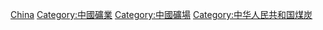 [[Category:各國煤礦‎|China]]
[[Category:中國礦業|Category:中國礦業]]
[[Category:中國礦場|Category:中國礦場]]
[[Category:中华人民共和国煤炭|Category:中华人民共和国煤炭]]